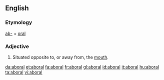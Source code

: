 ==English==

===Etymology===
[[ab-]] + [[oral]]
===Adjective===
{{en-adj}}

#{{zoology}} Situated opposite to, or away from, the [[mouth]].

[[da:aboral]]
[[et:aboral]]
[[fa:aboral]]
[[fr:aboral]]
[[gl:aboral]]
[[id:aboral]]
[[it:aboral]]
[[hu:aboral]]
[[ta:aboral]]
[[vi:aboral]]